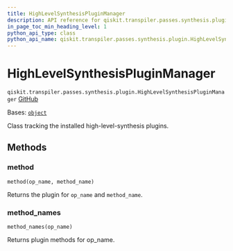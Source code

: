 ```yaml
---
title: HighLevelSynthesisPluginManager
description: API reference for qiskit.transpiler.passes.synthesis.plugin.HighLevelSynthesisPluginManager
in_page_toc_min_heading_level: 1
python_api_type: class
python_api_name: qiskit.transpiler.passes.synthesis.plugin.HighLevelSynthesisPluginManager
---
```


# HighLevelSynthesisPluginManager

<span id="qiskit.transpiler.passes.synthesis.plugin.HighLevelSynthesisPluginManager" />

`qiskit.transpiler.passes.synthesis.plugin.HighLevelSynthesisPluginManager` [GitHub](https://github.com/qiskit/qiskit/tree/stable/0.45/qiskit/transpiler/passes/synthesis/plugin.py "view source code")

Bases: [`object`](https://docs.python.org/3/library/functions.html#object "(in Python v3.12)")

Class tracking the installed high-level-synthesis plugins.

## Methods

### method

<span id="qiskit.transpiler.passes.synthesis.plugin.HighLevelSynthesisPluginManager.method" />

`method(op_name, method_name)`

Returns the plugin for `op_name` and `method_name`.

### method\_names

<span id="qiskit.transpiler.passes.synthesis.plugin.HighLevelSynthesisPluginManager.method_names" />

`method_names(op_name)`

Returns plugin methods for op\_name.

